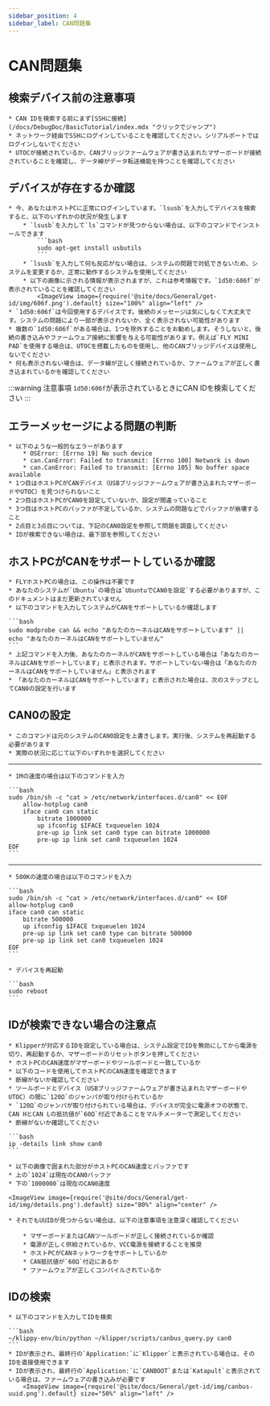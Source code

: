 ```yaml
---
sidebar_position: 4
sidebar_label: CAN問題集
---
```



# CAN問題集

## 検索デバイス前の注意事項

    * CAN IDを検索する前にまず[SSHに接続](/docs/DebugDoc/BasicTutorial/index.mdx "クリックでジャンプ")
    * ネットワーク経由でSSHにログインしていることを確認してください。シリアルポートではログインしないでください
    * UTOCが接続されているか、CANブリッジファームウェアが書き込まれたマザーボードが接続されていることを確認し、データ線がデータ転送機能を持つことを確認してください

## デバイスが存在するか確認

    * 今、あなたはホストPCに正常にログインしています。`lsusb`を入力してデバイスを検索すると、以下のいずれかの状況が発生します
        * `lsusb`を入力して`ls`コマンドが見つからない場合は、以下のコマンドでインストールできます
            ```bash
            sudo apt-get install usbutils
            ```
        * `lsusb`を入力して何も反応がない場合は、システムの問題で対処できないため、システムを変更するか、正常に動作するシステムを使用してください
        * 以下の画像に示される情報が表示されますが、これは参考情報です。`1d50:606f`が表示されていることを確認してください
            <ImageView image={require('@site/docs/General/get-id/img/606f.png').default} size="100%" align="left" />
    * `1d50:606f`は今回使用するデバイスです。後続のメッセージは気にしなくて大丈夫です。システムの問題により一部が表示されないか、全く表示されない可能性があります
    * 複数の`1d50:606f`がある場合は、1つを除外することをお勧めします。そうしないと、後続の書き込みやファームウェア接続に影響を与える可能性があります。例えば`FLY MINI PAD`を使用する場合は、UTOCを搭載したものを使用し、他のCANブリッジデバイスは使用しないでください
    * 何も表示されない場合は、データ線が正しく接続されているか、ファームウェアが正しく書き込まれているかを確認してください

:::warning 注意事項
`1d50:606f`が表示されているときにCAN IDを検索してください
:::

## エラーメッセージによる問題の判断

    * 以下のような一般的なエラーがあります
        * OSError: [Errno 19] No such device
        * can.CanError: Failed to transmit: [Errno 100] Network is down
        * can.CanError: Failed to transmit: [Errno 105] No buffer space available
    * 1つ目はホストPCがCANデバイス（USBブリッジファームウェアが書き込まれたマザーボードやUTOC）を見つけられないこと
    * 2つ目はホストPCがCAN0を設定していないか、設定が間違っていること
    * 3つ目はホストPCのバッファが不足しているか、システムの問題などでバッファが崩壊すること
    * 2点目と3点目については、下記のCAN0設定を参照して問題を調査してください
    * IDが検索できない場合は、最下部を参照してください

## ホストPCがCANをサポートしているか確認

    * FLYホストPCの場合は、この操作は不要です
    * あなたのシステムが`Ubuntu`の場合は`UbuntuでCAN0を設定`する必要がありますが、このドキュメントはまだ更新されていません
    * 以下のコマンドを入力してシステムがCANをサポートしているか確認します

    ```bash
    sudo modprobe can && echo "あなたのカーネルはCANをサポートしています" || echo "あなたのカーネルはCANをサポートしていません"
    ```
    * 上記コマンドを入力後、あなたのカーネルがCANをサポートしている場合は「あなたのカーネルはCANをサポートしています」と表示されます。サポートしていない場合は「あなたのカーネルはCANをサポートしていません」と表示されます
    * 「あなたのカーネルはCANをサポートしています」と表示された場合は、次のステップとしてCAN0の設定を行います

## CAN0の設定

    * このコマンドは元のシステムのCAN0設定を上書きします。実行後、システムを再起動する必要があります
    * 実際の状況に応じて以下のいずれかを選択してください
----
    * 1Mの速度の場合は以下のコマンドを入力

    ```bash
    sudo /bin/sh -c "cat > /etc/network/interfaces.d/can0" << EOF
        allow-hotplug can0
        iface can0 can static
            bitrate 1000000
            up ifconfig $IFACE txqueuelen 1024
            pre-up ip link set can0 type can bitrate 1000000
            pre-up ip link set can0 txqueuelen 1024
    EOF
    ```
----
    * 500Kの速度の場合は以下のコマンドを入力

    ```bash
    sudo /bin/sh -c "cat > /etc/network/interfaces.d/can0" << EOF
    allow-hotplug can0
    iface can0 can static
        bitrate 500000
        up ifconfig $IFACE txqueuelen 1024
        pre-up ip link set can0 type can bitrate 500000
        pre-up ip link set can0 txqueuelen 1024
    EOF
    ```

    * デバイスを再起動

    ```bash
    sudo reboot
    ```


## IDが検索できない場合の注意点

    * Klipperが対応するIDを設定している場合は、システム設定でIDを無効にしてから電源を切り、再起動するか、マザーボードのリセットボタンを押してください
    * ホストPCのCAN速度がマザーボードやツールボードと一致しているか
    * 以下のコードを使用してホストPCのCAN速度を確認できます
    * 断線がないか確認してください
    * ツールボードとデバイス（USBブリッジファームウェアが書き込まれたマザーボードやUTOC）の間に`120Ω`のジャンパが取り付けられているか
    * `120Ω`のジャンパが取り付けられている場合は、デバイスが完全に電源オフの状態で、CAN HとCAN Lの抵抗値が`60Ω`付近であることをマルチメーターで測定してください
    * 断線がないか確認してください

    ```bash
    ip -details link show can0
    ```
    
    * 以下の画像で囲まれた部分がホストPCのCAN速度とバッファです
    * 上の`1024`は現在のCAN0バッファ
    * 下の`1000000`は現在のCAN0速度

    <ImageView image={require('@site/docs/General/get-id/img/details.png').default} size="80%" align="center" />

    * それでもUUIDが見つからない場合は、以下の注意事項を注意深く確認してください

        * マザーボードまたはCANツールボードが正しく接続されているか確認
        * 電源が正しく供給されているか、VCC電源を接続することを推奨
        * ホストPCがCANネットワークをサポートしているか
        * CAN抵抗値が`60Ω`付近にあるか
        * ファームウェアが正しくコンパイルされているか

## IDの検索

    * 以下のコマンドを入力してIDを検索

    ```bash
    ~/klippy-env/bin/python ~/klipper/scripts/canbus_query.py can0
    ```
    * IDが表示され、最終行の`Application:`に`Klipper`と表示されている場合は、そのIDを直接使用できます
    * IDが表示され、最終行の`Application:`に`CANBOOT`または`Katapult`と表示されている場合は、ファームウェアの書き込みが必要です
        <ImageView image={require('@site/docs/General/get-id/img/canbus-uuid.png').default} size="50%" align="left" />